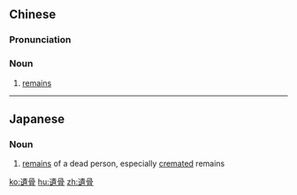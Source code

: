{{also|遗骨}}
==Chinese==
{{zh-forms|s=遗骨}}

===Pronunciation===
{{zh-pron
|m=yígǔ
|c=wai4 gwat1
|cat=n
}}

===Noun===
{{zh-noun}}

# [[remains]] {{gloss|of a dead person}}

----

==Japanese==
{{ja-kanjitab|い|こつ|yomi=on}}

===Noun===
{{ja-noun|いこつ}}

# [[remains]] of a dead person, especially [[cremated]] remains
#: {{ja-usex|'''遺骨'''を納める場所|'''いこつ''' を おさめる ばしょ|location of a person's '''ashes'''}}

[[ko:遺骨]]
[[hu:遺骨]]
[[zh:遺骨]]